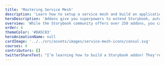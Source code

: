 ```yaml
---
title: 'Mastering Service Mesh'
description: 'Learn how to setup a service mesh and build an application'
heroDescription: 'Addons give you superpowers to extend Storybook, automate workflows, and integrate with your favorite tools. This guide shows you how to create an addon.'
overview: 'While the Storybook community offers over 250 addons, you can also build one tailored to your specific needs. This guide introduces you to the Addon Kit and APIs, along the way you will build an addon from scratch.'
order: 4
themeColor: '#DA5C83'
heroAnimationName: null
cardImage: '../../src/assets/images/service-mesh-icons/consul.svg'
courses: 4
contributors: []
twitterShareText: "I’m learning how to build a Storybook addon! They're great for customizing Storybook to fit your UI development workflow."
---
```


<!-- 
  This file is only used to render the courses list within a learning path.
  Check the Learn-Layer5 folder under src/sections/, src/templates for more understanding of how the data is used
-->